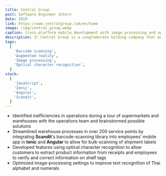 ```yaml
---
title: Central Group
post: Software Engineer Intern
date: 2019
link: https://www.centralgroup.com/en/home
image: /img/central_group.webp
caption: Cross-platform mobile development with image processing and optical character recognition for warehouse shipping operations and store price tag verification.
description: 📦 Central Group is a conglomerate holding company that owns department stores, hotels, and real estate in Thailand.
tags:
  [
    'Barcode scanning',
    'Augmented reality',
    'Image processing',
    'Optical character recognition',
  ]
stack:
  [
    'JavaScript',
    'Ionic',
    'Angular',
    'Scandit',
  ]
---
```


- Identified inefficiencies in operations during a tour of supermarkets and warehouses with the operations team and
brainstormed possible solutions
- Streamlined warehouse processes in over 200 service points by integrating **Scandit**'s barcode-scanning library into
employees’ mobile app in **Ionic** and **Angular** to allow for bulk-scanning of shipment labels
- Developed features using optical character recognition to allow customers to extract product information from
receipts and employees to verify and correct information on shelf tags
- Optimized image-processing settings to improve text recognition of Thai alphabet and numerals